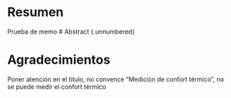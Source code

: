 # Resumen {.unnumbered}
Prueba de memo
# Abstract {.unnumbered}

# Agradecimientos {.unnumbered}




Poner atención en el titulo, no convence "Medición de confort térmico", no se puede medir el confort térmico



